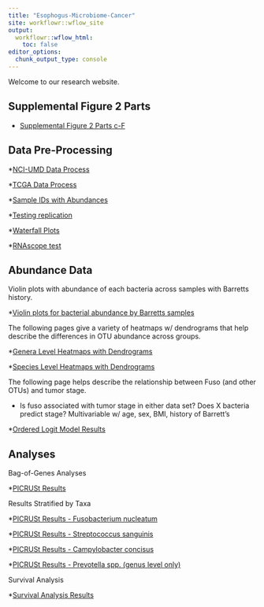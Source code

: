 ```yaml
---
title: "Esophogus-Microbiome-Cancer"
site: workflowr::wflow_site
output:
  workflowr::wflow_html:
    toc: false
editor_options:
  chunk_output_type: console
---
```


Welcome to our research website.


## Supplemental Figure 2 Parts

* [Supplemental Figure 2 Parts c-F](supplemental_figure2.html)

## Data Pre-Processing

*[NCI-UMD Data Process](data_processing_nci_umd.html)

*[TCGA Data Process](data_processing_tcga.html)

*[Sample IDs with Abundances](ids_abundance_misc.html)

*[Testing replication](test-of-replication.html)

*[Waterfall Plots](waterfall-plot.html)

*[RNAscope test](data-check-for-RNAscope.html)

## Abundance Data

Violin plots with abundance of each bacteria across samples with Barretts history.

*[Violin plots for bacterial abundance by Barretts samples](species-sample-type-combined.html)

The following pages give a variety of heatmaps w/ dendrograms that help describe the differences in OTU abundance across groups.

*[Genera Level Heatmaps with Dendrograms](slide-figures-heatmaps-dendrograms-updates.html)

*[Species Level Heatmaps with Dendrograms](heatmaps-dendrograms-species-level.html)

The following page helps describe the relationship between Fuso (and other OTUs) and tumor stage.

* Is fuso associated with tumor stage in either data set? Does X bacteria predict stage? Multivariable w/ age, sex, BMI, history of Barrett's

*[Ordered Logit Model Results](ordered-logit-model.html)

## Analyses

Bag-of-Genes Analyses

*[PICRUSt Results](picrust-analyses.html)

Results Stratified by Taxa

*[PICRUSt Results - Fusobacterium nucleatum](picrust-fuso.html)

*[PICRUSt Results - Streptococcus sanguinis](picrust-strepto.html)

*[PICRUSt Results - Campylobacter concisus](picrust-campy.html)

*[PICRUSt Results - Prevotella spp. (genus level only)](picrust-prevo.html)

Survival Analysis

*[Survival Analysis Results](survival-analysis.html)
